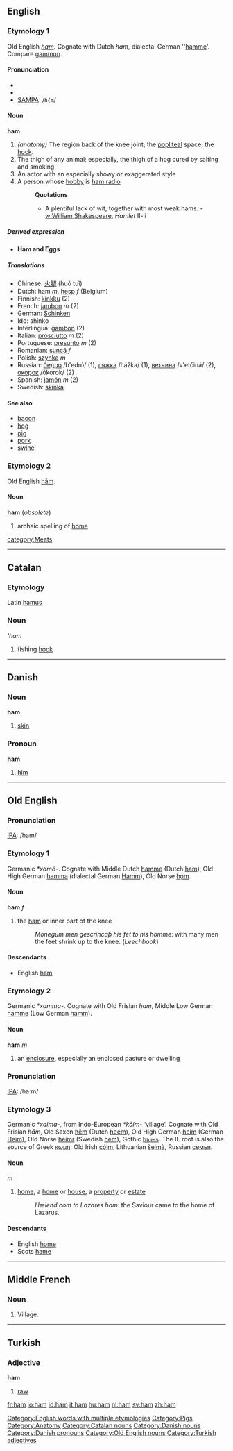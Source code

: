 ==English==
===Etymology 1===
Old English ''[[ham#Old English|ham]]''.  Cognate with Dutch ''ham'', dialectal German ''[[hamme]]'.  Compare [[gammon]].

====Pronunciation====
*{{AHD|/hăm/}}
*{{IPA|/hæm/}}
*[[SAMPA]]: /<tt>h{m</tt>/

==== Noun ====
'''ham'''
#''(anatomy)'' The region back of the knee joint; the [[popliteal]] space; the [[hock]].
#The thigh of any animal; especially, the thigh of a hog cured by salting and smoking.
#An actor with an especially showy or exaggerated style
#A person whose [[hobby]] is [[ham radio]]
#:'''Quotations'''
#:*A plentiful lack of wit, together with most weak hams. - [[w:William Shakespeare]], ''Hamlet'' II-ii

=====Derived expression=====
*'''Ham and Eggs'''<!-- is this really idiomatic? capitalised? -->

===== Translations =====
*Chinese: [[火腿]] (huǒ tuǐ)
*Dutch: ham ''m'', [[hesp]] ''f'' (Belgium)
*Finnish: [[kinkku]] (2)
*French: [[jambon]] ''m'' (2)
*German: [[Schinken]]
*Ido: shinko
*Interlingua: [[gambon]] (2)
*Italian: [[prosciutto]] ''m'' (2)
*Portuguese: [[presunto]] ''m'' (2)
*Romanian: [[şuncă]] ''f''
*Polish: [[szynka]] ''m''
*Russian: [[бедро]] /b'edró/ {{n}} (1), [[ляжка]] /l'ážka/ {{f}} (1), [[ветчина]] /v'etčiná/ {{f}} (2), [[окорок]] /ókorok/ {{m}} (2)
*Spanish: [[jamón]] ''m'' (2)
*Swedish: [[skinka]] {{c}}

====See also====
*[[bacon]]
*[[hog]]
*[[pig]]
*[[pork]]
*[[swine]]

===Etymology 2===
Old English [[ham#Old English|hām]].

====Noun====
'''ham''' (''obsolete'')
# archaic spelling of [[home]]

[[Category:English words with multiple etymologies]]
[[category:Meats]]
[[Category:Pigs]]
[[Category:Anatomy]]

----

==Catalan==
===Etymology===
Latin [[hamus]]
===Noun===
'''ham''

# fishing [[hook]]

[[Category:Catalan nouns]]

----

==Danish==

=== Noun ===
'''ham'''

#[[skin]]

=== Pronoun ===
'''ham'''

#[[him]]

[[Category:Danish nouns]]
[[Category:Danish pronouns]]

----

==Old English==
===Pronunciation===
[[IPA]]: /ham/

===Etymology 1===
Germanic ''*xamō-''.  Cognate with Middle Dutch [[hamme]] (Dutch [[ham#Dutch|ham]]), Old High German [[hamma]] (dialectal German [[Hamm]]), Old Norse [[hǫm]].

====Noun====
'''ham''' ''f''
# the [[ham#English|ham]] or inner part of the knee
#:''Monegum men gescrincaþ his fet to his homme'': with many men the feet shrink up to the knee.  (''Leechbook'')

====Descendants====
*English [[ham#English|ham]]

===Etymology 2===
Germanic ''*xamma-''.  Cognate with Old Frisian ''ham'', Middle Low German [[hamme]] (Low German [[hamm]]).

====Noun====
'''ham''' ''m''
# an [[enclosure]], especially an enclosed pasture or dwelling

===Pronunciation===
[[IPA]]: /ha:m/

===Etymology 3===
Germanic ''*xaima-'', from Indo-European ''*kōim-'' ‘village’.  Cognate with Old Frisian ''hām'', Old Saxon [[hem|hēm]] (Dutch [[heem]]), Old High German [[heim]] (German [[Heim]]), Old Norse [[heimr]] (Swedish [[hem#Swedish|hem]]), Gothic [[𐌷𐌰𐌹𐌼𐍃]].  The IE root is also the source of Greek [[κωμη]], Old Irish [[cóim]], Lithuanian [[šeima|šeimà]], Russian [[семья]].

====Noun====
{{Unicode|'''hām'''}} ''m''
# [[home]], a [[home]] or [[house]], a [[property]] or [[estate]]
#:''Hælend com to Lazares ham'': the Saviour came to the home of Lazarus.

====Descendants====
*English [[home]]
*Scots [[hame]]

[[Category:Old English nouns]]

----

==Middle French==
===Noun===
# Village.

----

==Turkish==
===Adjective===
'''ham'''

# [[raw]]

[[Category:Turkish adjectives]]

[[fr:ham]]
[[io:ham]]
[[id:ham]]
[[it:ham]]
[[hu:ham]]
[[nl:ham]]
[[sv:ham]]
[[zh:ham]]